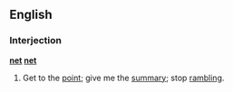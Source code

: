 ==English==

===Interjection===
'''[[net]] [[net]]'''

# {{finance|jocular}} Get to the [[point]]; give me the [[summary]]; stop [[rambling]].